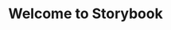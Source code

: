 
<Meta title="Design System/Welcome!" />

# Welcome to Storybook

<!-- Storybook helps you build UI components in isolation from your app's business logic, data, and context.
That makes it easy to develop hard-to-reach states. Save these UI states as **stories** to revisit during development, testing, or QA.

Browse example stories now by navigating to them in the sidebar.
View their code in the `stories` directory to learn how they work.
We recommend building UIs with a [**component-driven**](https://componentdriven.org) process starting with atomic components and ending with pages.


<div className="subheading">Helpful Resources:</div>
- <https://useragentman.com/wcag-wishlist/>
- <https://www.davidmacd.com/blog/wai-aria-accessbility-for-average-web-developers.html>
- <https://www.w3.org/TR/using-aria/#NOTES>

- <https://a11y-style-guide.com/>
- <https://www.sarasoueidan.com/blog>
- <https://www.scottohara.me/blog>
- <https://kittygiraudel.com/>
- <https://holistica11y.com/>

More in depth

- <https://www.digitala11y.com/>
- <https://www.w3.org/TR/wai-aria-1.1>
- <https://www.w3.org/WAI/ARIA/apg/>
- <https://www.davidmacd.com/blog/wai-aria-accessbility-for-average-web-developers.html>
- [Not everything that consumes your page is going to have access, or use, your CSS and JavaScript. These apps or tools will evaluate your site based on the context you have provided.](https://medium.com/@mandy.michael/building-websites-for-safari-reader-mode-and-other-reading-apps-1562913c86c9) -->
